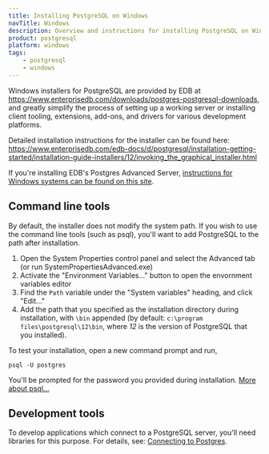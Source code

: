 ```yaml
---
title: Installing PostgreSQL on Windows
navTitle: Windows
description: Overview and instructions for installing PostgreSQL on Windows systems
product: postgresql
platform: windows
tags:
    - postgresql
    - windows
---
```


Windows installers for PostgreSQL are provided by EDB at https://www.enterprisedb.com/downloads/postgres-postgresql-downloads, and greatly simplify the process of setting up a working server or installing client tooling, extensions, add-ons, and drivers for various development platforms.

Detailed installation instructions for the installer can be found here: https://www.enterprisedb.com/edb-docs/d/postgresql/installation-getting-started/installation-guide-installers/12/invoking_the_graphical_installer.html

If you're installing EDB's Postgres Advanced Server, [instructions for Windows systems can be found on this site](https://www.enterprisedb.com/edb-docs/d/edb-postgres-advanced-server/installation-getting-started/installation-guide-for-windows/12/toc.html).

## Command line tools

By default, the installer does not modify the system path. If you wish to use the command line tools (such as psql), you'll want to add PostgreSQL to the path after installation.

1. Open the System Properties control panel and select the Advanced tab (or run SystemPropertiesAdvanced.exe)
2. Activate the "Environment Variables..." button to open the envornment variables editor
3. Find the `Path` variable under the "System variables" heading, and click "Edit..."
4. Add the path that you specified as the installation directory during installation, with `\bin` appended (by default: `c:\program files\postgresql\12\bin`, where <i>12</i> is the version of PostgreSQL that you installed). 

To test your installation, open a new command prompt and run,

```shell
psql -U postgres
```

You'll be prompted for the password you provided during installation. [More about psql...](http://postgresguide.com/utilities/psql.html)

## Development tools

To develop applications which connect to a PostgreSQL server, you'll need libraries for this purpose. For details, see: [Connecting to Postgres](/getting-started/connecting_to_postgres).

